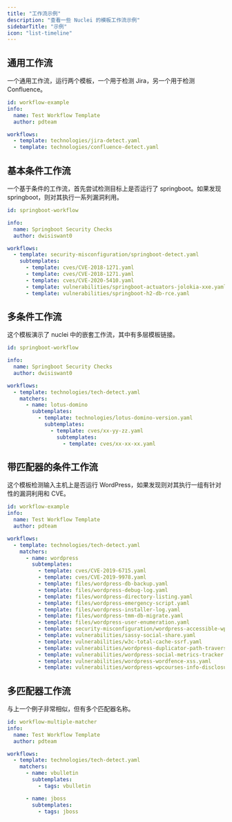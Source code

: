 ```yaml
---
title: "工作流示例"
description: "查看一些 Nuclei 的模板工作流示例"
sidebarTitle: "示例"
icon: "list-timeline"
---
```


## 通用工作流

一个通用工作流，运行两个模板，一个用于检测 Jira，另一个用于检测 Confluence。

```yaml
id: workflow-example
info:
  name: Test Workflow Template
  author: pdteam

workflows:
  - template: technologies/jira-detect.yaml
  - template: technologies/confluence-detect.yaml
```

## 基本条件工作流

一个基于条件的工作流，首先尝试检测目标上是否运行了 springboot。如果发现 springboot，则对其执行一系列漏洞利用。

```yaml
id: springboot-workflow

info:
  name: Springboot Security Checks
  author: dwisiswant0

workflows:
  - template: security-misconfiguration/springboot-detect.yaml
    subtemplates:
      - template: cves/CVE-2018-1271.yaml
      - template: cves/CVE-2018-1271.yaml
      - template: cves/CVE-2020-5410.yaml
      - template: vulnerabilities/springboot-actuators-jolokia-xxe.yaml
      - template: vulnerabilities/springboot-h2-db-rce.yaml
```

## 多条件工作流

这个模板演示了 nuclei 中的嵌套工作流，其中有多层模板链接。

```yaml
id: springboot-workflow

info:
  name: Springboot Security Checks
  author: dwisiswant0

workflows:
  - template: technologies/tech-detect.yaml
    matchers:
      - name: lotus-domino
        subtemplates:
          - template: technologies/lotus-domino-version.yaml
            subtemplates:
              - template: cves/xx-yy-zz.yaml
                subtemplates:
                  - template: cves/xx-xx-xx.yaml
```

## 带匹配器的条件工作流

这个模板检测输入主机上是否运行 WordPress，如果发现则对其执行一组有针对性的漏洞利用和 CVE。

```yaml
id: workflow-example
info:
  name: Test Workflow Template
  author: pdteam

workflows:
  - template: technologies/tech-detect.yaml
    matchers:
      - name: wordpress
        subtemplates:
          - template: cves/CVE-2019-6715.yaml
          - template: cves/CVE-2019-9978.yaml
          - template: files/wordpress-db-backup.yaml
          - template: files/wordpress-debug-log.yaml
          - template: files/wordpress-directory-listing.yaml
          - template: files/wordpress-emergency-script.yaml
          - template: files/wordpress-installer-log.yaml
          - template: files/wordpress-tmm-db-migrate.yaml
          - template: files/wordpress-user-enumeration.yaml
          - template: security-misconfiguration/wordpress-accessible-wpconfig.yaml
          - template: vulnerabilities/sassy-social-share.yaml
          - template: vulnerabilities/w3c-total-cache-ssrf.yaml
          - template: vulnerabilities/wordpress-duplicator-path-traversal.yaml
          - template: vulnerabilities/wordpress-social-metrics-tracker.yaml
          - template: vulnerabilities/wordpress-wordfence-xss.yaml
          - template: vulnerabilities/wordpress-wpcourses-info-disclosure.yaml
```

## 多匹配器工作流

与上一个例子非常相似，但有多个匹配器名称。

```yaml
id: workflow-multiple-matcher
info:
  name: Test Workflow Template
  author: pdteam

workflows:
  - template: technologies/tech-detect.yaml
    matchers:
      - name: vbulletin
        subtemplates:
          - tags: vbulletin

      - name: jboss
        subtemplates:
          - tags: jboss

```